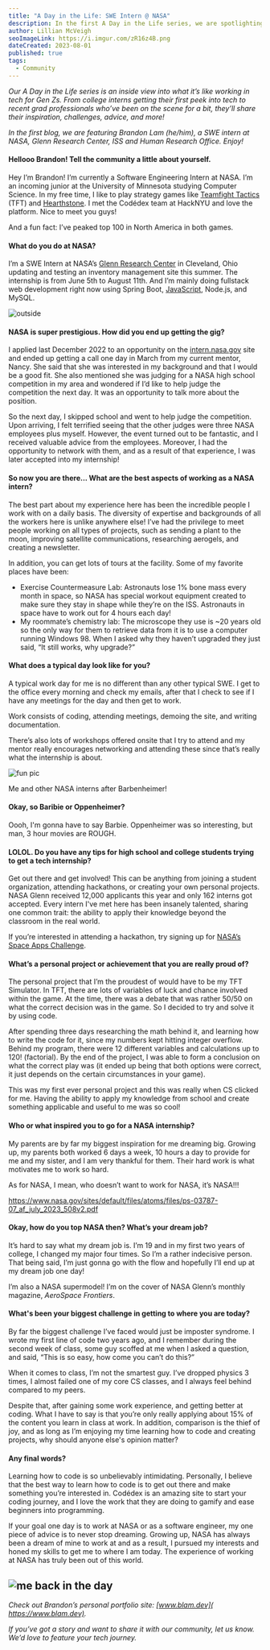 ```yaml
---
title: "A Day in the Life: SWE Intern @ NASA"
description: In the first A Day in the Life series, we are spotlighting Brandon Lam, a Computer Science and Data Science double major at the University of Minnesota.
author: Lillian McVeigh
seoImageLink: https://i.imgur.com/zR16z4B.png
dateCreated: 2023-08-01
published: true
tags:
  - Community
---
```


_Our A Day in the Life series is an inside view into what it’s like working in tech for Gen Zs. From college interns getting their first peek into tech to recent grad professionals who’ve been on the scene for a bit, they’ll share their inspiration, challenges, advice, and more!_

_In the first blog, we are featuring Brandon Lam (he/him), a SWE intern at NASA, Glenn Research Center, ISS and Human Research Office. Enjoy!_

#### Hellooo Brandon! Tell the community a little about yourself.

Hey I’m Brandon! I’m currently a Software Engineering Intern at NASA. I’m an incoming junior at the University of Minnesota studying Computer Science. In my free time, I like to play strategy games like [Teamfight Tactics](https://en.wikipedia.org/wiki/Teamfight_Tactics) (TFT) and [Hearthstone](https://en.wikipedia.org/wiki/Hearthstone). I met the Codédex team at HackNYU and love the platform. Nice to meet you guys!

And a fun fact: I’ve peaked top 100 in North America in both games.

#### What do you do at NASA?

I’m a SWE Intern at NASA’s [Glenn Research Center](https://en.wikipedia.org/wiki/Glenn_Research_Center) in Cleveland, Ohio updating and testing an inventory management site this summer. The internship is from June 5th to August 11th. And I’m mainly doing fullstack web development right now using Spring Boot, [JavaScript](https://www.codedex.io/javascript), Node.js, and MySQL.

![outside](https://imgur.com/gCSiTkL.png)

#### NASA is super prestigious. How did you end up getting the gig?

I applied last December 2022 to an opportunity on the [intern.nasa.gov](intern.nasa.gov) site and ended up getting a call one day in March from my current mentor, Nancy. She said that she was interested in my background and that I would be a good fit. She also mentioned she was judging for a NASA high school competition in my area and wondered if I’d like to help judge the competition the next day. It was an opportunity to talk more about the position.

So the next day, I skipped school and went to help judge the competition. Upon arriving, I felt terrified seeing that the other judges were three NASA employees plus myself. However, the event turned out to be fantastic, and I received valuable advice from the employees. Moreover, I had the opportunity to network with them, and as a result of that experience, I was later accepted into my internship!

#### So now you are there... What are the best aspects of working as a NASA intern?

The best part about my experience here has been the incredible people I work with on a daily basis. The diversity of expertise and backgrounds of all the workers here is unlike anywhere else! I’ve had the privilege to meet people working on all types of projects, such as sending a plant to the moon, improving satellite communications, researching aerogels, and creating a newsletter.

In addition, you can get lots of tours at the facility. Some of my favorite places have been:

- Exercise Countermeasure Lab: Astronauts lose 1% bone mass every month in space, so NASA has special workout equipment created to make sure they stay in shape while they’re on the ISS. Astronauts in space have to work out for 4 hours each day!
- My roommate’s chemistry lab: The microscope they use is ~20 years old so the only way for them to retrieve data from it is to use a computer running Windows 98. When I asked why they haven’t upgraded they just said, “It still works, why upgrade?”

#### What does a typical day look like for you?

A typical work day for me is no different than any other typical SWE. I get to the office every morning and check my emails, after that I check to see if I have any meetings for the day and then get to work.

Work consists of coding, attending meetings, demoing the site, and writing documentation. 

There’s also lots of workshops offered onsite that I try to attend and my mentor really encourages networking and attending these since that’s really what the internship is about.

![fun pic](https://i.imgur.com/fDXvWSq.png)
<figcaption>Me and other NASA interns after Barbenheimer!</figcaption>

#### Okay, so Baribie or Oppenheimer?

Oooh, I'm gonna have to say Barbie. Oppenheimer was so interesting, but man, 3 hour movies are ROUGH.

#### LOLOL. Do you have any tips for high school and college students trying to get a tech internship?

Get out there and get involved! This can be anything from joining a student organization, attending hackathons, or creating your own personal projects. NASA Glenn received 12,000 applicants this year and only 162 interns got accepted. Every intern I've met here has been insanely talented, sharing one common trait: the ability to apply their knowledge beyond the classroom in the real world.

If you’re interested in attending a hackathon, try signing up for [NASA’s Space Apps Challenge](https://www.spaceappschallenge.org).

#### What’s a personal project or achievement that you are really proud of?

The personal project that I’m the proudest of would have to be my TFT Simulator. In TFT, there are lots of variables of luck and chance involved within the game. At the time, there was a debate that was rather 50/50 on what the correct decision was in the game. So I decided to try and solve it by using code.

After spending three days researching the math behind it, and learning how to write the code for it, since my numbers kept hitting integer overflow. Behind my program, there were 12 different variables and calculations up to 120! (factorial). By the end of the project, I was able to form a conclusion on what the correct play was (it ended up being that both options were correct, it just depends on the certain circumstances in your game).
 
This was my first ever personal project and this was really when CS clicked for me. Having the ability to apply my knowledge from school and create something applicable and useful to me was so cool!

#### Who or what inspired you to go for a NASA internship?

My parents are by far my biggest inspiration for me dreaming big. Growing up, my parents both worked 6 days a week, 10 hours a day to provide for me and my sister, and I am very thankful for them. Their hard work is what motivates me to work so hard. 

As for NASA, I mean, who doesn’t want to work for NASA, it’s NASA!!! 

https://www.nasa.gov/sites/default/files/atoms/files/ps-03787-07_af_july_2023_508v2.pdf

#### Okay, how do you top NASA then? What’s your dream job?

It’s hard to say what my dream job is. I’m 19 and in my first two years of college, I changed my major four times. So I’m a rather indecisive person. That being said, I’m just gonna go with the flow and hopefully I’ll end up at my dream job one day!

I’m also a NASA supermodel! I’m on the cover of NASA Glenn’s monthly magazine, _AeroSpace Frontiers_.

#### What's been your biggest challenge in getting to where you are today?

By far the biggest challenge I’ve faced would just be imposter syndrome. I wrote my first line of code two years ago, and I remember during the second week of class, some guy scoffed at me when I asked a question, and said, “This is so easy, how come you can’t do this?”

When it comes to class, I’m not the smartest guy. I’ve dropped physics 3 times, I almost failed one of my core CS classes, and I always feel behind compared to my peers.

Despite that, after gaining some work experience, and getting better at coding. What I have to say is that you’re only really applying about 15% of the content you learn in class at work. In addition, comparison is the thief of joy, and as long as I’m enjoying my time learning how to code and creating projects, why should anyone else's opinion matter? 

#### Any final words?

Learning how to code is so unbelievably intimidating. Personally, I believe that the best way to learn how to code is to get out there and make something you’re interested in. Codédex is an amazing site to start your coding journey, and I love the work that they are doing to gamify and ease beginners into programming.

If your goal one day is to work at NASA or as a software engineer, my one piece of advice is to never stop dreaming. Growing up, NASA has always been a dream of mine to work at and as a result, I pursued my interests and honed my skills to get me to where I am today. The experience of working at NASA has truly been out of this world.

![me back in the day](https://i.imgur.com/HIlddHz.png)
---

_Check out Brandon’s personal portfolio site: [​​​​www.blam.dev](​​​​https://www.blam.dev)._

_If you’ve got a story and want to share it with our community, let us know. We’d love to feature your tech journey._
